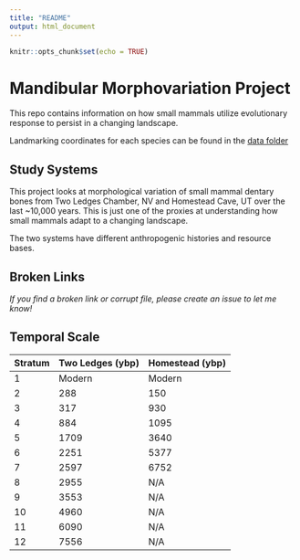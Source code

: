 ```yaml
---
title: "README"
output: html_document
---
```


```r
knitr::opts_chunk$set(echo = TRUE)
```

# Mandibular Morphovariation Project
This repo contains information on how small mammals utilize evolutionary response to persist in a changing landscape. 

Landmarking coordinates for each species can be found in the [data folder](https://github.com/Juniper41/mandibular_morphovariation/tree/main/data)

## Study Systems
This project looks at morphological variation of small mammal dentary bones from Two Ledges Chamber, NV and Homestead Cave, UT over the last ~10,000 years. This is just one of the proxies at understanding how small mammals adapt to a changing landscape. 

The two systems have different anthropogenic histories and resource bases. 

## Broken Links

_If you find a broken link or corrupt file, please create an issue to let me know!_


## Temporal Scale

|Stratum|Two Ledges (ybp)|Homestead (ybp)|
:--|:--|:--|
|1|Modern|Modern|
|2|288|150|
|3|317|930|
|4|884|1095|
|5|1709|3640|
|6|2251|5377|
|7|2597|6752|
|8|2955|N/A|
|9|3553|N/A|
|10|4960|N/A|
|11|6090|N/A|
|12|7556|N/A|


